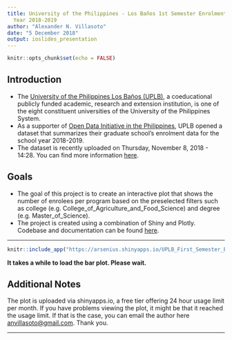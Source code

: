 ```yaml
---
title: University of the Philippines - Los Baños 1st Semester Enrolment for School
  Year 2018-2019
author: "Alexander N. Villasoto"
date: "5 December 2018"
output: ioslides_presentation
---
```


```r
knitr::opts_chunk$set(echo = FALSE)
```

## Introduction

- The [University of the Philippines Los Baños (UPLB)](http://uplb.edu.ph/), a coeducational publicly funded academic, research and extension institution, is one of the eight constituent universities of the University of the Philippines System.
- As a supporter of [Open Data Initiative in the Philippines](https://data.gov.ph/about), UPLB opened a dataset that summarizes their graduate school's enrolment data for the school year 2018-2019.
- The dataset is recently uploaded on Thursday, November 8, 2018 - 14:28. You can find more information [here](https://data.gov.ph/dataset/graduate-school-dataset).

## Goals

- The goal of this project is to create an interactive plot that shows the number of enrolees per program based on the preselected filters such as college (e.g. College_of_Agriculture_and_Food_Science) and degree (e.g. Master_of_Science). 
- The project is created using a combination of Shiny and Plotly. Codebase and documentation can be found [here](https://github.com/ArseniusNott/UPLB_Enrolment).

***

```r
knitr::include_app("https://arsenius.shinyapps.io/UPLB_First_Semester_Enrolment_for_SY_2018_2019/", height = "600px")
```
**It takes a while to load the bar plot. Please wait.**

## Additional Notes

The plot is uploaded via shinyapps.io, a free tier offering 24 hour usage limit per month. If you have problems viewing the plot, it might be that it reached the usage limit. If that is the case, you can email the author here [anvillasoto@gmail.com](mailto:anvillasoto@gmail.com). Thank you.

***